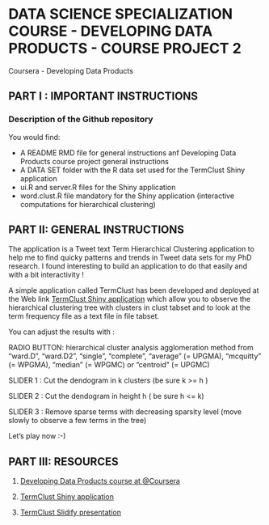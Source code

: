DATA SCIENCE SPECIALIZATION COURSE - DEVELOPING DATA PRODUCTS - COURSE PROJECT 2
==================================================================================
Coursera - Developing Data Products

PART I : IMPORTANT INSTRUCTIONS
--------------------------------------------------------

### Description of the Github repository

You would find:

* A README RMD file for general instructions anf Developing Data Products course 
project general instructions
* A DATA SET folder with the R data set used for the TermClust Shiny application
* ui.R and server.R files for the Shiny application
* word.clust.R file mandatory for the Shiny application (interactive computations 
for hierarchical clustering)

PART II: GENERAL INSTRUCTIONS
--------------------------------------------------------

The application is a Tweet text Term Hierarchical Clustering application to help me to find quicky patterns and trends in Tweet data sets for my PhD research. I found interesting to build an application to do that easily and with a bit interactivity !

A simple application called TermClust has been developed and deployed at the Web link [TermClust Shiny application](https://soneint.shinyapps.io/AppCoursera) which allow you to observe the hierarchical clustering tree with clusters in clust tabset and to look at the term frequency file as a text file in file tabset.

You can adjust the results with :

RADIO BUTTON: hierarchical cluster analysis agglomeration method from "ward.D", "ward.D2", "single", "complete", "average" (= UPGMA), "mcquitty" (= WPGMA), "median" (= WPGMC) or "centroid" (= UPGMC)

SLIDER 1 : Cut the dendogram in k clusters (be sure k >= h )

SLIDER 2 : Cut the dendogram in height h ( be sure h <= k)

SLIDER 3 : Remove sparse terms with decreasing sparsity level (move slowly to observe a few terms in the tree)

Let's play now :-)

PART III: RESOURCES
--------------------------------------------------------

1. [Developing Data Products course at @Coursera](https://www.coursera.org/course/devdataprod)

2. [TermClust Shiny application](https://soneint.shinyapps.io/AppCoursera)

3. [TermClust Slidify presentation](http://rpubs.com/SONEINT/TermClust)
